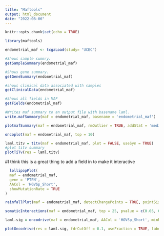 ```yaml
---
title: "Maftools"
output: html_document
date: "2022-08-06"
---
```


```r
knitr::opts_chunk$set(echo = TRUE)
```

```r
library(maftools)
```

```r
endometrial_maf <- tcgaLoad(study= "UCEC")
```

```r
#Shows sample summry.
getSampleSummary(endometrial_maf)
```


```r
#Shows gene summary.
getGeneSummary(endometrial_maf)
```

```r
#shows clinical data associated with samples
getClinicalData(endometrial_maf)
```

```r
#Shows all fields in MAF
getFields(endometrial_maf)
```

```r
#Writes maf summary to an output file with basename laml.
write.mafSummary(maf = endometrial_maf, basename = 'endometrial_maf')
```

```r
plotmafSummary(maf = endometrial_maf, rmOutlier = TRUE, addStat = 'median', dashboard = TRUE, titvRaw = FALSE)
```

```r
oncoplot(maf = endometrial_maf, top = 10)
```

```r
laml.titv = titv(maf = endometrial_maf, plot = FALSE, useSyn = TRUE)
#plot titv summary
plotTiTv(res = laml.titv)
```

#I think this is a great thing to add a field in to make it interactive 
```r
  lollipopPlot(
  maf = endometrial_maf,
  gene = 'PTEN',
  AACol = 'HGVSp_Short',
  showMutationRate = TRUE
)
```

```r
rainfallPlot(maf = endometrial_maf, detectChangePoints = TRUE, pointSize = 0.4)
```

```r
somaticInteractions(maf = endometrial_maf, top = 25, pvalue = c(0.05, 0.1))
```

```r
laml.sig = oncodrive(maf = endometrial_maf, AACol = 'HGVSp_Short', minMut = 5, pvalMethod = 'zscore')
```

```r
plotOncodrive(res = laml.sig, fdrCutOff = 0.1, useFraction = TRUE, labelSize = 0.5)
```




